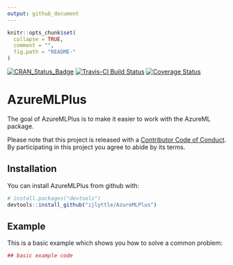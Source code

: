 ```yaml
---
output: github_document
---
```


<!-- README.md is generated from README.Rmd. Please edit that file -->

```r
knitr::opts_chunk$set(
  collapse = TRUE,
  comment = "",
  fig.path = "README-"
)
```

[![CRAN_Status_Badge](http://www.r-pkg.org/badges/version/AzureMLPlus)](https://cran.r-project.org/package=AzureMLPlus)
[![Travis-CI Build Status](https://travis-ci.org/ijlyttle/AzureMLPlus.svg?branch=master)](https://travis-ci.org/ijlyttle/AzureMLPlus)
[![Coverage Status](https://img.shields.io/codecov/c/github/ijlyttle/AzureMLPlus/master.svg)](https://codecov.io/github/ijlyttle/AzureMLPlus?branch=master)


# AzureMLPlus

The goal of AzureMLPlus is to make it easier to work with the AzureML package.

Please note that this project is released with a [Contributor Code of Conduct](CONDUCT.md). By participating in this project you agree to abide by its terms.

## Installation

You can install AzureMLPlus from github with:

```r
# install.packages("devtools")
devtools::install_github("ijlyttle/AzureMLPlus")
```

## Example

This is a basic example which shows you how to solve a common problem:

```r
## basic example code
```
